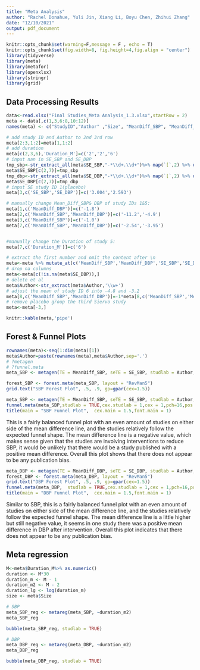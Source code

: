 ```yaml
---
title: "Meta Analysis"
author: "Rachel Donahue, Yuli Jin, Xiang Li, Boyu Chen, Zhihui Zhang"
date: "12/10/2021"
output: pdf_document
---
```


```r
knitr::opts_chunk$set(warning=F,message = F , echo = T)
knitr::opts_chunk$set(fig.width=8, fig.height=4,fig.align = "center")
library(tidyverse)
library(meta)
library(metafor)
library(openxlsx)
library(stringr)
library(grid)
```

## Data Processing Results

```r
data<-read.xlsx("Final Studies_Meta Analysis_1.3.xlsx",startRow = 2)
meta <- data[,c(1,3,6:8,10:12)]
names(meta) <- c("StudyID","Author" ,"Size", "MeanDiff_SBP", "MeanDiff_DBP", "SE_SBP", "SE_DBP", "Duration_M")

# add study ID and Author to 2nd 3rd row
meta[2:3,1:2]=meta[1,1:2]
# add duration
meta[c(2,3,6),'Duration_M']=c('2','2','6')
# input nan in SE_SBP and SE_DBP
tmp_sbp<-str_extract_all(meta$SE_SBP,"-*\\d+.\\d+")%>% map(`[`,2) %>% unlist() %>%  na.omit() 
meta$SE_SBP[c(2,7)]=tmp_sbp
tmp_dbp<-str_extract_all(meta$SE_DBP,"-*\\d+.\\d+")%>% map(`[`,2) %>% unlist() %>%  na.omit() 
meta$SE_DBP[c(2,7)]=tmp_dbp
# input SE study ID 1(placebo)
meta[3,c('SE_SBP','SE_DBP')]=c('3.004','2.593')

# manually change Mean_Diff_SBP& DBP of study IDs 1&5:
meta[1,c('MeanDiff_DBP')]=c('-1.8')
meta[2,c('MeanDiff_SBP','MeanDiff_DBP')]=c('-11.2','-4.9')
meta[3,c('MeanDiff_SBP')]=c('-1.0')
meta[7,c('MeanDiff_SBP','MeanDiff_DBP')]=c('-2.54','-3.95')


#manually change the Duration of study 5:
meta[7,c('Duration_M')]=c('6')

# extract the first number and omit the content after \n
meta<-meta %>% mutate_at(c('MeanDiff_SBP','MeanDiff_DBP','SE_SBP','SE_DBP'),~str_extract(.,"-*\\d+.\\d+") %>% as.numeric(.))
# drop na columns
meta<-meta[c(!is.na(meta$SE_DBP)),]
# delete et al
meta$Author<-str_extract(meta$Author,'\\w+')
# adjust the mean of study ID 6 into -4.8 and -3.2
meta[8,c('MeanDiff_SBP','MeanDiff_DBP')]=-1*meta[8,c('MeanDiff_SBP','MeanDiff_DBP')]
# remove placebo group the third Siervo study
meta<-meta[-3,]

```
```r
knitr::kable(meta,'pipe')

```



## Forest & Funnel Plots

```r
rownames(meta)<-seq(1:dim(meta)[1])
meta$Author=paste(rownames(meta),meta$Author,sep='.')
# ?metagen
# ?funnel.meta
meta_SBP <- metagen(TE = MeanDiff_SBP, seTE = SE_SBP, studlab = Author,data = meta, sm = "MD", comb.fixed = F, comb.random = T, method.tau = "SJ", title = "SBP", prediction = TRUE)

```


```r
forest_SBP <- forest.meta(meta_SBP, layout = "RevMan5")
grid.text("SBP Forest Plot", .5, .9, gp=gpar(cex=1.5))

```

```r
meta_SBP <- metagen(TE = MeanDiff_SBP, seTE = SE_SBP, studlab = Author,data = meta, sm = "MD", comb.fixed = F, comb.random = T, method.tau = "SJ", title = "SBP", prediction = TRUE)
funnel.meta(meta_SBP,studlab = TRUE,cex.studlab = 1,cex = 1,pch=16,pos.studlab=c(4,1,2,1,1,1,1,1),xlim=c(-15,15))
title(main = "SBP Funnel Plot",  cex.main = 1.5,font.main = 1)

```

This is a fairly balanced funnel plot with an even amount of studies on either side of the mean difference line, and the studies relatively follow the expected funnel shape. The mean difference line is a negative value, which makes sense given that the studies are involving interventions to reduce SBP, it would be unlikely that there would be a study published with a positive mean difference. Overall this plot shows that there does not appear to be any publication bias.


```r

meta_DBP <- metagen(TE = MeanDiff_DBP, seTE = SE_DBP, studlab = Author, data = meta, sm = "MD", comb.fixed = F, comb.random = T, method.tau = "SJ", title = "DBP", prediction = TRUE)
forest_DBP <- forest.meta(meta_DBP, layout = "RevMan5")
grid.text("DBP Forest Plot", .5, .9, gp=gpar(cex=1.5))
funnel.meta(meta_DBP,  studlab = TRUE,cex.studlab = 1,cex = 1,pch=16,pos.studlab=c(4,1,2,2,1,1,1,1),xlim=c(-6,6))
title(main = "DBP Funnel Plot",  cex.main = 1.5,font.main = 1)
```
Similar to SBP, this is a fairly balanced funnel plot with an even amount of studies on either side of the mean difference line, and the studies relatively follow the expected funnel shape. The mean difference line is a little higher but still negative value, it seems in one study there was a positive mean difference in DBP after intervention. Overall this plot indicates that there does not appear to be any publication bias.

## Meta regression

```r

M<-meta$Duration_M%>% as.numeric()
duration <- M*30
duration_m <- M - 1
duration_m2 <- M - 2
duration_lg <- log(duration_m)
size <- meta$Size

# SBP
meta_SBP_reg <- metareg(meta_SBP, ~duration_m2)
meta_SBP_reg

bubble(meta_SBP_reg, studlab = TRUE)

# DBP
meta_DBP_reg <- metareg(meta_DBP, ~duration_m2)
meta_DBP_reg

bubble(meta_DBP_reg, studlab = TRUE)


```


